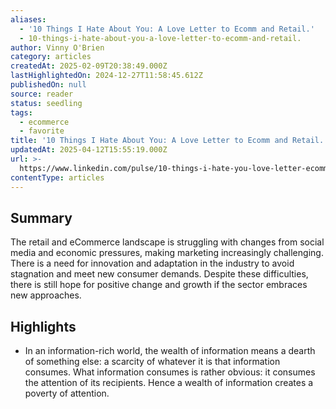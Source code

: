 ```yaml
---
aliases:
  - '10 Things I Hate About You: A Love Letter to Ecomm and Retail.'
  - 10-things-i-hate-about-you-a-love-letter-to-ecomm-and-retail.
author: Vinny O'Brien
category: articles
createdAt: 2025-02-09T20:38:49.000Z
lastHighlightedOn: 2024-12-27T11:58:45.612Z
publishedOn: null
source: reader
status: seedling
tags:
  - ecommerce
  - favorite
title: '10 Things I Hate About You: A Love Letter to Ecomm and Retail.'
updatedAt: 2025-04-12T15:55:19.000Z
url: >-
  https://www.linkedin.com/pulse/10-things-i-hate-you-love-letter-ecomm-retail-vinny-o-brien-nob9e/?trackingId=O9OWYNIwRKqaaiLDFV8FvA%3D%3D
contentType: articles
---
```

## Summary

The retail and eCommerce landscape is struggling with changes from social media and economic pressures, making marketing increasingly challenging. There is a need for innovation and adaptation in the industry to avoid stagnation and meet new consumer demands. Despite these difficulties, there is still hope for positive change and growth if the sector embraces new approaches.

## Highlights

- In an information-rich world, the wealth of information means a dearth of something else: a scarcity of whatever it is that information consumes. What information consumes is rather obvious: it consumes the attention of its recipients. Hence a wealth of information creates a poverty of attention.

